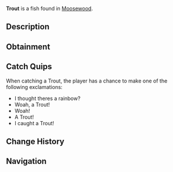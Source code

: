 {{FishInfobox
|image          = Trout.png
|rarity         = Common
|sea            = First Sea
|location       = [[Moosewood]]
|sublocation    = 
|sources        = Common Crate, Fish Barrel, Fishing Rod
|radar_location = 
|xp             = 40
|weather        = Clear
|time           = 
|season         = 
|bait           = Insect
|base_weight    = 5
|base_value     = 65
|weight_range   = 4.1
|base_chance    = 85
|base_resil     = 80
}}
'''Trout''' is a {{Rarity|Common}} fish found in [[Moosewood]].

== Description ==
{{Description|The Trout is a common freshwater fish found in all waters of Moosewood & Roslit. Trouts are well recognized for their interesting dotted patterns and pinkish-red ribbon across the sides of their soft bodies. Trouts also interestingly have two hearts to help efficiently pump blood throughout their body.|Bestiary Entry}}

== Obtainment ==
{{Description|Can be found in plenty of common waters in Moosewood & Roslit.|Bestiary Hint}}
{{Fish Availability|
Bloop Fish
Moosewood/Docks
Moosewood/Freshwater Pond
Moosewood/Seaweed and Mini-Island
Moosewood/Surrounding Ocean
Roslit Bay/Freshwater Pond Seaweed
|top_rods      = 
Leviathan's Fang Rod\350314.8\156320.02;
Free Spirit Rod\343468.56\195391.85;
Trident Rod\331053.07\156591.86;
Azure Of Lagoon\317967.74\345810.54;
No-Life Rod\306530.08\328369.21;
Training Rod\219415.61\219385.42;
Flimsy Rod\184443.14\186136.35;
Great Rod of Oscar\293513.22\206810.98;
Blazebringer Rod\284050.88\336539.71;
Fang of the Eclipse\286280.69\329526.58;
Zeus Rod\269042.3\317386.48;
Kings Rod\242684.61\251443.59;
Voyager Rod\241942.21\250963.79;
Seraphic Rod\297998.33\222537.6;
Challenger's Rod\295389.27\291436.15;
Astralhook Rod\294428.09\0;
Ethereal Prism Rod\294295.79\57893.57;
Rod Of The Forgotten Fang\289717.48\203208.12;
Rod Of The Exalted One\279228.41\157550.14;
Rod Of The Depths\276207.51\226891.08;
Verdant Shear Rod\268297.1\287842.2;
Volcanic Rod\249407.66\249223.27;
Depthseeker Rod\248115.36\249205;
Avalanche Rod\243487.77\221886.23;
Steady Rod\116708.49\105135.44
|recommended   = Trident Rod
}}

== Catch Quips ==
When catching a Trout, the player has a chance to make one of the following exclamations:
* I thought theres a rainbow?
* Woah, a Trout!
* Woah!
* A Trout!
* I caught a Trout!

== Change History ==
{{Change History|{{subst:Current Version}}}}

== Navigation ==
{{Fish Navbox|Moosewood}}